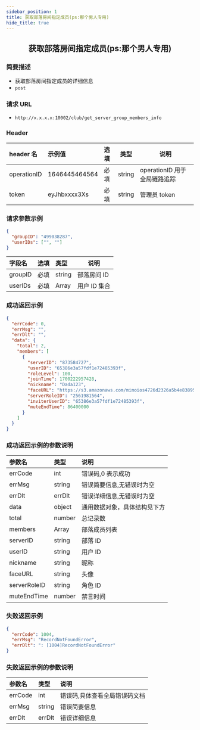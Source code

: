 ```yaml
---
sidebar_position: 1
title: 获取部落房间指定成员(ps:那个男人专用)
hide_title: true
---
```


<center>

## 获取部落房间指定成员(ps:那个男人专用)

</center>

### 简要描述

- 获取部落房间指定成员的详细信息
- `post`

### 请求 URL

- `http://x.x.x.x:10002/club/get_server_group_members_info`

### Header

| header 名   | 示例值        | 选填 | 类型   | 说明                         |
| :---------- | :------------ | :--- | ------ | ---------------------------- |
| operationID | 1646445464564 | 必填 | string | operationID 用于全局链路追踪 |
| token       | eyJhbxxxx3Xs  | 必填 | string | 管理员 token                 |

### 请求参数示例

```json
{
  "groupID": "499038287",
  "userIDs": ["", ""]
}
```

| 字段名   | 选填 | 类型   | 说明         |
| :------- | :--- | :----- | ------------ |
| groupID | 必填 | string | 部落房间 ID      |
| userIDs  | 必填 | Array  | 用户 ID 集合 |

### 成功返回示例

```json
{
  "errCode": 0,
  "errMsg": "",
  "errDlt": "",
  "data": {
    "total": 2,
    "members": [
      {
        "serverID": "873584727",
        "userID": "65386e3a57fdf1e72485393f",
        "roleLevel": 100,
        "joinTime": 1700222957428,
        "nickname": "Dada123",
        "faceURL": "https://s3.amazonaws.com/mimoios4726d2326a5b4e83895a1221d766c82c221922-dev/avatar/1699858612889.069_65386e3a57fdf1e72485393f",
        "serverRoleID": "2561981564",
        "inviterUserID": "65386e3a57fdf1e72485393f",
        "muteEndTime": 86400000
      }
    ]
  }
}
```

### 成功返回示例的参数说明

| 参数名       | 类型   | 说明                         |
| :----------- | :----- | :--------------------------- |
| errCode      | int    | 错误码,0 表示成功            |
| errMsg       | string | 错误简要信息,无错误时为空    |
| errDlt       | errDlt | 错误详细信息,无错误时为空    |
| data         | object | 通用数据对象，具体结构见下方 |
| total        | number | 总记录数                     |
| members      | Array  | 部落成员列表                 |
| serverID     | string | 部落 ID                      |
| userID       | string | 用户 ID                      |
| nickname     | string | 昵称                         |
| faceURL      | string | 头像                         |
| serverRoleID | string | 角色 ID                      |
| muteEndTime  | number | 禁言时间                     |

### 失败返回示例

```json
{
  "errCode": 1004,
  "errMsg": "RecordNotFoundError",
  "errDlt": ": [1004]RecordNotFoundError"
}
```

### 失败返回示例的参数说明

| 参数名  | 类型   | 说明                          |
| :------ | :----- | :---------------------------- |
| errCode | int    | 错误码,具体查看全局错误码文档 |
| errMsg  | string | 错误简要信息                  |
| errDlt  | errDlt | 错误详细信息                  |
